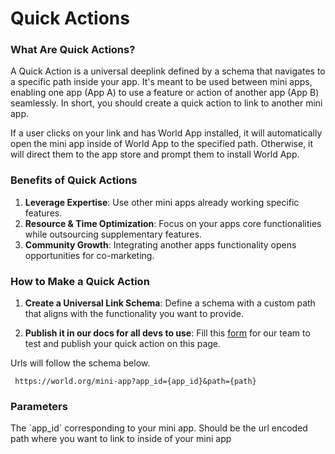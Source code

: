 # Quick Actions 

### **What Are Quick Actions?**

A Quick Action is a universal deeplink defined by a schema that navigates to a specific path inside your app. It's meant to be used between mini apps, enabling one app (App A) to use a feature or action of another app (App B) seamlessly.
In short, you should create a quick action to link to another mini app.

<Note type="info">
	If a user clicks on your link and has World App installed, it will automatically open the mini app inside of World
	App to the specified path. Otherwise, it will direct them to the app store and prompt them to install World App.
</Note>

### **Benefits of Quick Actions**

1. **Leverage Expertise**: Use other mini apps already working specific features.
2. **Resource & Time Optimization**: Focus on your apps core functionalities while outsourcing supplementary features.
3. **Community Growth**: Integrating another apps functionality opens opportunities for co-marketing.

### **How to Make a Quick Action**

1. **Create a Universal Link Schema**: Define a schema with a custom path that aligns with the functionality you want to provide.

2. **Publish it in our docs for all devs to use**: Fill this [form](https://forms.gle/UBcKMrnxtyxqX4dq6) for our team to test and publish your quick action on this page.

Urls will follow the schema below.

```
 https://world.org/mini-app?app_id={app_id}&path={path}
```

### Parameters

<Properties>
	<Property name="app_id" type="string" required={true}>
		The `app_id` corresponding to your mini app.
	</Property>
	<Property name="path" type="string">
		Should be the url encoded path where you want to link to inside of your mini app
	</Property>
</Properties>
